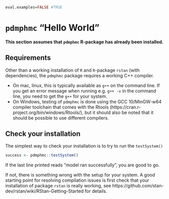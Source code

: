 
```r
eval.examples=FALSE #TRUE
```

# `pdmphmc` "Hello World"

**This section assumes that `pdmphmc` R-package has already been installed.**

## Requirements

Other than a working installation of `R` and `R`-package `rstan` (with dependencies), the `pdmphmc` package requires a working C++ compiler.

- On mac, linux, this is typically available as `g++` on the command line. If you get an error message when running e.g. `g++ -v` in the command line, you need to get the `g++` for your system.
- On Windows, testing of `pdmphmc` is done using the GCC 10/MinGW-w64 compiler toolchain that comes with the Rtools (https://cran.r-project.org/bin/windows/Rtools/), but it should also be noted that it should be possible to use different compilers.

## Check your installation

The simplest way to check your installation is to try to run the `testSystem()`
```r
success <- pdmphmc::testSystem()
```
If the last line printed reads "model ran successfully", you are good to go.

If not, there is something wrong with the setup for your system. A good starting point for resolving compilation issues is first check that your installation of package `rstan` is really working, see https://github.com/stan-dev/rstan/wiki/RStan-Getting-Started for details. 

